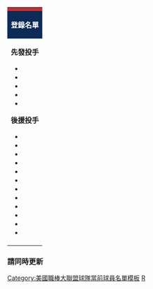 {| class="toccolours" style="text-align: left;"
|-
! colspan="10" style="background-color: #ba313c; color: #FFFFFF; text-align: center;" | {{Tnavbar-header|'''波士頓紅襪名單'''|Boston Red Sox roster|plain=1|fontcolor=#FFFFFF}}
|-
| colspan="4" style="background-color: #0d2b56; color: #FFFFFF; text-align: center;" | '''登錄名單'''
| colspan="2" style="background-color: #0d2b56; color: #FFFFFF; text-align: center;" | '''未激活名單'''
| colspan="1" style="background-color: #0d2b56; color: #FFFFFF; text-align: center;" | '''教練/其他'''
|-
| valign="top" | 
'''先發投手'''
* {{MLBplayer|17|{{link-en|內森·艾爾瓦迪|Nathan Eovaldi}}}}
* {{MLBplayer|44|{{link-en|瑞奇·希爾 (棒球員)|Rich Hill (baseball)|瑞奇·希爾}}}}
* {{MLBplayer|37|{{link-en|尼克·派維塔|Nick Pivetta}}}}
* {{MLBplayer|52|[[麥可·瓦卡]]}}
* {{MLBplayer|72|{{link-en|嘉瑞特·惠特洛克|Garrett Whitlock}}}}

'''後援投手'''
* {{MLBplayer|70|{{link-en|萊恩·布雷西埃|Ryan Brasier}}}}
* {{MLBplayer|60|{{link-en|泰勒·丹尼許|Tyler Danish}}}}
* {{MLBplayer|56|{{link-en|奧斯汀·戴維斯|Austin Davis (pitcher)}}}}
* {{MLBplayer|55|{{link-en|麥特·斯特拉姆|Matt Strahm}}}}
* {{MLBplayer|89|{{link-en|坦納·霍克|Tanner Houck}}}}
* {{MLBplayer|46|{{link-en|約翰·施萊伯|John Schreiber (baseball)}}}}
* {{MLBplayer|57|{{link-en|韓塞爾·羅伯斯|Hansel Robles}}}}
* {{MLBplayer|18|[[澤村拓一]]}}
* {{MLBplayer|32|{{link-en|麥特·巴恩斯 (棒球員)|Matt Barnes (baseball)|麥特·巴恩斯}}}}
* {{MLBplayer|31|{{link-en|傑克・迪克曼|Jake Diekman}}}}
* {{MLBplayer|59|{{link-en|詹姆斯·諾伍德|James Norwood (baseball)}}}}
* {{MLBplayer|73|{{link-en|喬許·溫考斯基|Josh Winckowski}}}}

| width="25px" | 
| valign="top" | 
'''捕手'''
* {{MLBplayer|25|{{link-en|凱文·普拉維基|Kevin Plawecki}}}}
* {{MLBplayer|&nbsp;7|[[克里斯蒂安·瓦茲奎茲]]}}


'''內野手'''
* {{MLBplayer|&nbsp;2|[[贊德爾·柏加兹]]}}
* {{MLBplayer|11|[[拉斐爾·迪佛斯]]}}
* {{MLBplayer|29|{{link-en|鮑比·達爾貝克|Bobby Dalbec}}}}
* {{MLBplayer|10|[[崔佛·史托瑞]]}}
* {{MLBplayer|39|{{link-en|克里斯蒂安·阿羅伊|Christian Arroyo}}}}

'''外野手'''
* {{MLBplayer|16|{{link-en|法朗西·科德羅|Franchy Cordero}}}}
* {{MLBplayer|99|{{link-en|艾力士·維爾杜戈|Alex Verdugo}}}}
* {{MLBplayer|19|{{link-en|小傑基·布拉德利|Jackie Bradley, Jr.}}}}
* {{MLBplayer|40|{{link-en|賈倫·杜蘭|Jarren Duran}}}}
* {{MLBplayer|30|[[羅布·瑞福斯奈德]]}}

'''指定打擊'''
* {{MLBplayer|28|[[朱利奧·丹尼爾·馬丁尼茲]]}}


| width="25px" | 
| valign="top" | 
'''投手'''
* {{MLBplayer|71|{{link-en|菲利浦斯·巴爾德斯|Phillips Valdéz}}}}
* {{MLBplayer|77|{{link-en|傑·葛魯姆|Jay Groome}}}}
* {{MLBplayer|63|{{link-en|達文辛·赫南德茲|Darwinzon Hernández}}}}
* {{MLBplayer|67|{{link-en|康納·西博爾德|Connor Seabold}}}}
* {{MLBplayer|50|{{link-en|柯特·克勞佛|Kutter Crawford}}}}

'''捕手'''
* {{MLBplayer|74|{{link-en|康納·王|Connor Wong}}}}

'''外野手'''
* {{MLBplayer|&nbsp;5|[[安立奎·赫南德茲]]|DL}}

| width="25px" | 
| valign="top" | 
'''總教練'''
*  {{MLBplayer|--|[[阿莱克斯·柯拉]]}}

'''教練'''
* {{MLBplayer|58|{{link-en|安迪·巴基特|Andy Barkett}}}} {{small|(助理打教)}}
* {{MLBplayer|—|}} {{small|(牛棚)}}
* {{MLBplayer|87|{{link-en|麥克·布倫利|Mike Brenly}}}} {{small|(牛棚捕手)}}
* {{MLBplayer|52|{{link-en|卡洛斯·费夫莱斯|Carlos Febles}}}} {{small|(三壘)}}
* {{MLBplayer|82|{{link-en|汤姆·古德温|Tom Goodwin}}}} {{small|(一垒/外野)}}
* {{MLBplayer|51|{{link-en|蒂姆·海尔斯|Tim Hyers}}}} {{small|(打击)}}
* {{MLBplayer|60|{{link-en|达纳·勒旺吉|Dana LeVangie}}}} {{small|(投手)}}
* {{MLBplayer|88|{{link-en|马尼·马丁内斯|Mani Martinez}}}} {{small|(牛棚捕手)}}
* {{MLBplayer|—|}} {{small|(板凳)}}
* {{MLBplayer|84|{{link-en|雷蒙·巴斯克斯|Ramón Vázquez}}}} {{small|(教练)}}

'''60天傷兵名單'''
* {{MLBplayer|65|[[詹姆斯·帕克斯頓]]}}
* {{MLBplayer|62|{{link-en|喬許·泰勒|Josh Taylor (baseball)}}}}
* {{MLBplayer|41|[[克里斯·塞爾]]}}



<small>[[File:Injury icon 2.svg|10px]] 7天或10天伤兵名单<br />
<small>† 禁赛名单<br />
<small># 个人原因离开<br />
<span class="plainlinks">[https://www.mlb.com/redsox/roster/40-man 登錄名單]</span> 2022年6月20日更新<br />
<span class="plainlinks">[http://www.mlb.com/redsox/roster/transactions 變動]</span> 
• <span class="plainlinks">[http://boston.redsox.mlb.com/team/depth_chart/index.jsp?c_id=bos 守備位置圖]</span></small>
|}<noinclude>
===請同時更新===
{{tl|Boston Red Sox roster navbox}}

[[Category:美國職棒大聯盟球隊當前球員名單模板]]
[[Category:波士頓紅襪|R]]
</noinclude>